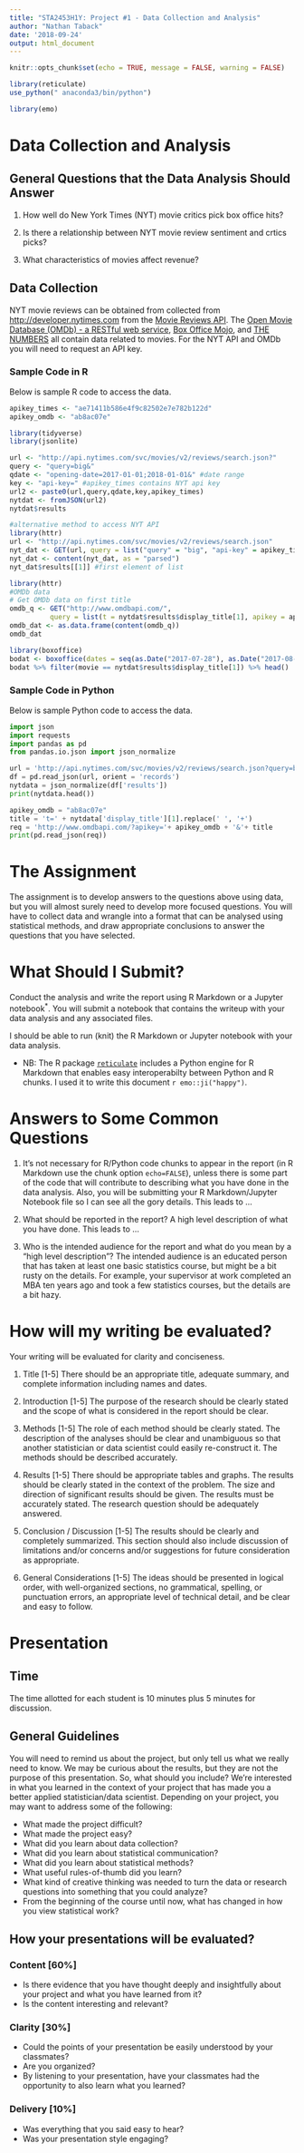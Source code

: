 ```yaml
---
title: "STA2453H1Y: Project #1 - Data Collection and Analysis"
author: "Nathan Taback"
date: '2018-09-24'
output: html_document
---
```


```r
knitr::opts_chunk$set(echo = TRUE, message = FALSE, warning = FALSE)

library(reticulate)
use_python(" anaconda3/bin/python")

library(emo)
```

# Data Collection and Analysis

## General Questions that the Data Analysis Should Answer

1. How well do New York Times (NYT) movie critics pick box office hits?

2. Is there a relationship between NYT movie review sentiment and crtics picks?   

3. What characteristics of movies affect revenue?  

## Data Collection

NYT movie reviews can be obtained from collected from <http://developer.nytimes.com> from the [Movie Reviews API](http://developer.nytimes.com/movie_reviews_v2.json#/README).  The [Open Movie Database (OMDb) - a RESTful web service](http://www.omdbapi.com), [Box Office Mojo](https://www.boxofficemojo.com), and [THE NUMBERS](https://www.the-numbers.com) all contain data related to movies. For the NYT API and OMDb you will need to request an API key. 

### Sample Code in R

Below is sample R code to access the data. 

```r
apikey_times <- "ae71411b586e4f9c82502e7e782b122d"
apikey_omdb <- "ab8ac07e"
```


```r
library(tidyverse)
library(jsonlite)

url <- "http://api.nytimes.com/svc/movies/v2/reviews/search.json?"
query <- "query=big&"
qdate <- "opening-date=2017-01-01;2018-01-01&" #date range
key <- "api-key=" #apikey_times contains NYT api key
url2 <- paste0(url,query,qdate,key,apikey_times) 
nytdat <- fromJSON(url2)
nytdat$results
```

```r
#alternative method to access NYT API
library(httr)
url <- "http://api.nytimes.com/svc/movies/v2/reviews/search.json"
nyt_dat <- GET(url, query = list("query" = "big", "api-key" = apikey_times))
nyt_dat <- content(nyt_dat, as = "parsed")
nyt_dat$results[[1]] #first element of list
```



```r
library(httr)
#OMDb data
# Get OMDb data on first title
omdb_q <- GET("http://www.omdbapi.com/", 
          query = list(t = nytdat$results$display_title[1], apikey = apikey_omdb))
omdb_dat <- as.data.frame(content(omdb_q))
omdb_dat
```



```r
library(boxoffice)
bodat <- boxoffice(dates = seq(as.Date("2017-07-28"), as.Date("2017-08-30"), "day"), site = "numbers")
bodat %>% filter(movie == nytdat$results$display_title[1]) %>% head()
```

### Sample Code in Python

Below is sample Python code to access the data.


```python
import json
import requests
import pandas as pd
from pandas.io.json import json_normalize

url = 'http://api.nytimes.com/svc/movies/v2/reviews/search.json?query=big&opening-date=1930-01-01;2000-01-01&api-key=ae71411b586e4f9c82502e7e782b122d'
df = pd.read_json(url, orient = 'records')
nytdata = json_normalize(df['results'])
print(nytdata.head())

apikey_omdb = "ab8ac07e"
title = 't=' + nytdata['display_title'][1].replace(' ', '+')
req = 'http://www.omdbapi.com/?apikey='+ apikey_omdb + '&'+ title
print(pd.read_json(req))
```

# The Assignment

The assignment is to develop answers to the questions above using data, but you will almost surely need to develop more focused questions. You will have to collect data and wrangle into a format that can be analysed using statistical methods, and draw appropriate conclusions to answer the questions that you have selected.  

# What Should I Submit?

Conduct the analysis and write the report using R Markdown or a Jupyter notebook^\*^.  You will submit a notebook that contains the writeup with your data analysis and any associated files. 

I should be able to run (knit) the R Markdown or Jupyter notebook with your data analysis.

* NB: The R package [`reticulate`](https://rstudio.github.io/reticulate/articles/r_markdown.html) includes a Python engine for R Markdown that enables easy interoperabilty between Python and R chunks. I used it to write this document `r emo::ji("happy")`.

# Answers to Some Common Questions

1. It's not necessary for R/Python code chunks to appear in the report (in R Markdown use the chunk option `echo=FALSE`), unless there is some part of the code that will contribute to describing what you have done in the data analysis. Also, you will be submitting your R Markdown/Jupyter Notebook file so I can see all the gory details. This leads to ...

2. What should be reported in the report?  A high level description of what you have done.  This leads to …

3. Who is the intended audience for the report and what do you mean by a “high level description”?  The intended audience is an educated person that has taken at least one basic statistics course, but might be a bit rusty on the details.  For example, your supervisor at work completed an MBA ten years ago and took a few statistics courses, but the details are a bit hazy.


# How will my writing be evaluated?

Your writing will be evaluated for clarity and conciseness. 

1. Title [1-5]
There should be an appropriate title, adequate summary, and complete information including names and dates.

2. Introduction [1-5]
The purpose of the research should be clearly stated and the scope of what is considered in the report should be clear.

3. Methods [1-5]
The role of each method should be clearly stated. The description of the analyses should be clear and unambiguous so that another statistician or data scientist could easily re-construct it. The methods should be described accurately.

4. Results [1-5]
There should be appropriate tables and graphs. The results should be clearly stated in the context of the problem. The size and direction of significant results should be given. The results must be accurately stated. The research question should be adequately answered.

5. Conclusion / Discussion [1-5]
The results should be clearly and completely summarized. This section should also include discussion of limitations and/or concerns and/or suggestions for future consideration as appropriate.

6. General Considerations [1-5]
The ideas should be presented in logical order, with well-organized sections, no grammatical, spelling, or punctuation errors, an appropriate level of technical detail, and be clear and easy to follow.

# Presentation

## Time 

The time allotted for each student is 10 minutes plus 5 minutes for discussion. 

## General Guidelines

You will need to remind us about the project, but only tell us what we really need to know. We may be curious about the results, but they are not the purpose of this presentation. So, what should you include? We’re interested in what you learned in the context of your project that has made you a better applied statistician/data scientist. Depending on your project, you may want to address some of the following: 

- What made the project difficult? 
- What made the project easy? 
- What did you learn about data collection? 
- What did you learn about statistical communication? 
- What did you learn about statistical methods? 
- What useful rules-of-thumb did you learn? 
- What kind of creative thinking was needed to turn the data or research questions into something that you could analyze? 
- From the beginning of the course until now, what has changed in how you view statistical work? 

## How your presentations will be evaluated?

### Content [60%] 
- Is there evidence that you have thought deeply and insightfully about your project and what you have learned from it? 
- Is the content interesting and relevant? 

### Clarity [30%]
- Could the points of your presentation be easily understood by your classmates? 
- Are you organized? 
- By listening to your presentation, have your classmates had the opportunity to also learn what you learned? 

### Delivery [10%]
- Was everything that you said easy to hear? 
- Was your presentation style engaging?